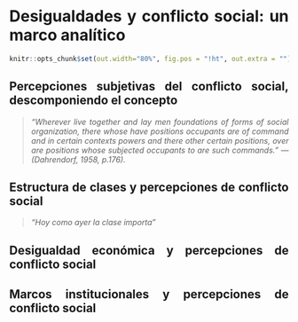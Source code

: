 <div style="text-align: justify">
# Desigualdades y conflicto social: un marco analítico {#literature}

```r
knitr::opts_chunk$set(out.width="80%", fig.pos = "!ht", out.extra = "")
```

<div style="text-align: justify">
## Percepciones subjetivas del conflicto social, descomponiendo el concepto

> *"Wherever live together and lay men foundations of forms of social organization, there whose have positions occupants are of command and in certain contexts powers and there other certain positions, over are positions whose subjected occupants to are such commands." ---(Dahrendorf, 1958, p.176).*


## Estructura de clases y percepciones de conflicto social

> *“Hoy como ayer la clase importa"*

## Desigualdad económica y percepciones de conflicto social

## Marcos institucionales y percepciones de conflicto social